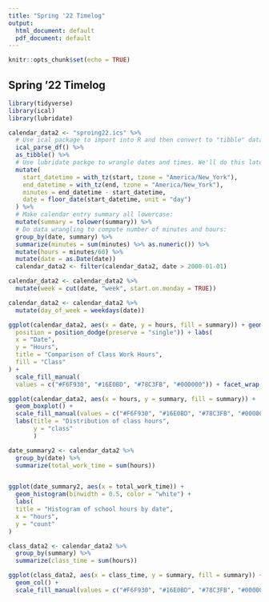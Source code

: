 ```yaml
---
title: "Spring '22 Timelog"
output:
  html_document: default
  pdf_document: default
---
```


```r
knitr::opts_chunk$set(echo = TRUE)
```

## Spring '22 Timelog

```r
library(tidyverse)
library(ical)
library(lubridate)
```

```r
calendar_data2 <- "sproing22.ics" %>% 
  # Use ical package to import into R and then convert to "tibble" data frame format:
  ical_parse_df() %>% 
  as_tibble() %>% 
  # Use lubridate packge to wrangle dates and times. We'll do this later this semester:
  mutate(
    start_datetime = with_tz(start, tzone = "America/New_York"),
    end_datetime = with_tz(end, tzone = "America/New_York"),
    minutes = end_datetime - start_datetime,
    date = floor_date(start_datetime, unit = "day")
  ) %>%
  # Make calendar entry summary all lowercase:
  mutate(summary = tolower(summary)) %>% 
  # Do data wrangling to compute number of minutes and hours:
  group_by(date, summary) %>%
  summarize(minutes = sum(minutes) %>% as.numeric()) %>%
  mutate(hours = minutes/60) %>% 
  mutate(date = as.Date(date))
  calendar_data2 <- filter(calendar_data2, date > 2000-01-01)
```

```r
calendar_data2 <- calendar_data2 %>% 
  mutate(week = cut(date, "week", start.on.monday = TRUE))

calendar_data2 <- calendar_data2 %>% 
  mutate(day_of_week = weekdays(date))
```

```r
ggplot(calendar_data2, aes(x = date, y = hours, fill = summary)) + geom_col(
  position = position_dodge(preserve = "single")) + labs(
  x = "Date",
  y = "Hours",
  title = "Comparison of Class Work Hours",
  fill = "Class"
) +
  scale_fill_manual(
  values = c("#F6F930", "#16E0BD", "#78C3FB", "#000000")) + facet_wrap(~week, ncol = 3, scales = "free_x")
```

```r
ggplot(calendar_data2, aes(x = hours, y = summary, fill = summary)) + 
  geom_boxplot() + 
  scale_fill_manual(values = c("#F6F930", "#16E0BD", "#78C3FB", "#000000")) +
  labs(title = "Distribution of class hours",
       y = "class"
       )
```

```r
date_summary2 <- calendar_data2 %>% 
  group_by(date) %>% 
  summarize(total_work_time = sum(hours))


ggplot(date_summary2, aes(x = total_work_time)) +
  geom_histogram(binwidth = 0.5, color = "white") +
  labs(
  title = "Histogram of school hours by date",
  x = "hours",
  y = "count"
)
```

```r
class_data2 <- calendar_data2 %>% 
  group_by(summary) %>% 
  summarize(class_time = sum(hours))
```

```r
ggplot(class_data2, aes(x = class_time, y = summary, fill = summary)) + 
  geom_col() + 
  scale_fill_manual(values = c("#F6F930", "#16E0BD", "#78C3FB", "#000000"))
```
